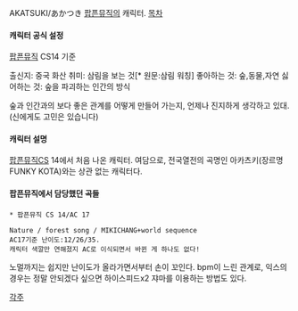 AKATSUKI/あかつき
[[팝픈뮤직]]의 캐릭터.
[[목차]]
==== 캐릭터 공식 설정 ====
[[팝픈뮤직]] CS14 기준

출신지: 중국 화산
취미: 삼림을 보는 것[* 원문:삼림 워칭]
좋아하는 것: 숲,동물,자연
싫어하는 것: 숲을 파괴하는 인간의 방식

숲과 인간과의 보다 좋은 관계를 어떻게 만들어 가는지,
언제나 진지하게 생각하고 있대.
(신에게도 고민은 있습니다) 

==== 캐릭터 설명 ====
[[팝픈뮤직]]CS 14에서 처음 나온 캐릭터.
여담으로, 전국열전의 곡명인 아카츠키(장르명 FUNKY KOTA)와는 상관 없는 캐릭터다.

==== 팝픈뮤직에서 담당했던 곡들 ====
 * 팝픈뮤직 CS 14/AC 17
{{{#!html
<object width="480" height="385"><param name="movie" value="http://www.youtube.com/v/5A4oyYPD-1Y&hl=ko_KR&fs=1&"></param><param name="allowFullScreen" value="true"></param><param name="allowscriptaccess" value="always"></param><embed src="http://www.youtube.com/v/5A4oyYPD-1Y&hl=ko_KR&fs=1&" type="application/x-shockwave-flash" allowscriptaccess="always" allowfullscreen="true" width="480" height="385"></embed></object>
}}}

 Nature / forest song / MIKICHANG+world sequence
 AC17기준 난이도:12/26/35.
 캐릭터 색깔만 연해졌지 AC로 이식되면서 바뀐 게 하나도 없다!
노멀까지는 쉽지만 난이도가 올라가면서부터 손이 꼬인다. bpm이 느린 관계로, 익스의 경우는 정말 안되겠다 싶으면 하이스피드x2 쟈마를 이용하는 방법도 있다.

[[각주]]
